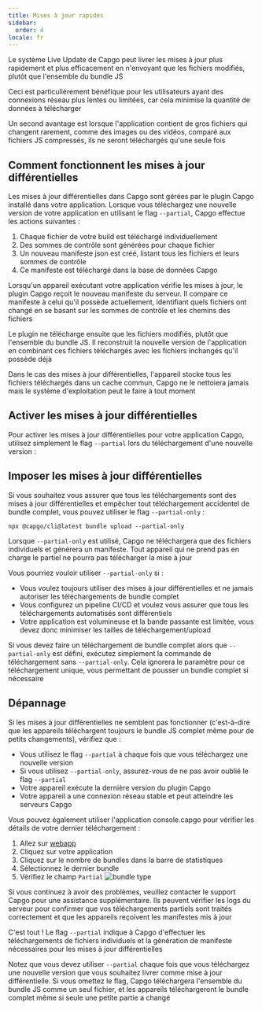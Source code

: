 ```yaml
---
title: Mises à jour rapides
sidebar:
  order: 4
locale: fr
---
```



Le système Live Update de Capgo peut livrer les mises à jour plus rapidement et plus efficacement en n'envoyant que les fichiers modifiés, plutôt que l'ensemble du bundle JS

Ceci est particulièrement bénéfique pour les utilisateurs ayant des connexions réseau plus lentes ou limitées, car cela minimise la quantité de données à télécharger

Un second avantage est lorsque l'application contient de gros fichiers qui changent rarement, comme des images ou des vidéos, comparé aux fichiers JS compressés, ils ne seront téléchargés qu'une seule fois

## Comment fonctionnent les mises à jour différentielles

Les mises à jour différentielles dans Capgo sont gérées par le plugin Capgo installé dans votre application. Lorsque vous téléchargez une nouvelle version de votre application en utilisant le flag `--partial`, Capgo effectue les actions suivantes :

1. Chaque fichier de votre build est téléchargé individuellement
2. Des sommes de contrôle sont générées pour chaque fichier
3. Un nouveau manifeste json est créé, listant tous les fichiers et leurs sommes de contrôle
4. Ce manifeste est téléchargé dans la base de données Capgo

Lorsqu'un appareil exécutant votre application vérifie les mises à jour, le plugin Capgo reçoit le nouveau manifeste du serveur. Il compare ce manifeste à celui qu'il possède actuellement, identifiant quels fichiers ont changé en se basant sur les sommes de contrôle et les chemins des fichiers

Le plugin ne télécharge ensuite que les fichiers modifiés, plutôt que l'ensemble du bundle JS. Il reconstruit la nouvelle version de l'application en combinant ces fichiers téléchargés avec les fichiers inchangés qu'il possède déjà

<Aside title="Manifeste">

Dans le cas des mises à jour différentielles, l'appareil stocke tous les fichiers téléchargés dans un cache commun, Capgo ne le nettoiera jamais mais le système d'exploitation peut le faire à tout moment

</Aside>

## Activer les mises à jour différentielles

Pour activer les mises à jour différentielles pour votre application Capgo, utilisez simplement le flag `--partial` lors du téléchargement d'une nouvelle version :

## Imposer les mises à jour différentielles

Si vous souhaitez vous assurer que tous les téléchargements sont des mises à jour différentielles et empêcher tout téléchargement accidentel de bundle complet, vous pouvez utiliser le flag `--partial-only` :

```shell
npx @capgo/cli@latest bundle upload --partial-only
```

Lorsque `--partial-only` est utilisé, Capgo ne téléchargera que des fichiers individuels et générera un manifeste. Tout appareil qui ne prend pas en charge le partiel ne pourra pas télécharger la mise à jour

Vous pourriez vouloir utiliser `--partial-only` si :

- Vous voulez toujours utiliser des mises à jour différentielles et ne jamais autoriser les téléchargements de bundle complet
- Vous configurez un pipeline CI/CD et voulez vous assurer que tous les téléchargements automatisés sont différentiels
- Votre application est volumineuse et la bande passante est limitée, vous devez donc minimiser les tailles de téléchargement/upload

Si vous devez faire un téléchargement de bundle complet alors que `--partial-only` est défini, exécutez simplement la commande de téléchargement sans `--partial-only`. Cela ignorera le paramètre pour ce téléchargement unique, vous permettant de pousser un bundle complet si nécessaire

## Dépannage

Si les mises à jour différentielles ne semblent pas fonctionner (c'est-à-dire que les appareils téléchargent toujours le bundle JS complet même pour de petits changements), vérifiez que :

- Vous utilisez le flag `--partial` à chaque fois que vous téléchargez une nouvelle version
- Si vous utilisez `--partial-only`, assurez-vous de ne pas avoir oublié le flag `--partial`
- Votre appareil exécute la dernière version du plugin Capgo
- Votre appareil a une connexion réseau stable et peut atteindre les serveurs Capgo

Vous pouvez également utiliser l'application console.capgo pour vérifier les détails de votre dernier téléchargement :
<Steps>
1. Allez sur [webapp](https://app.capgo.io)
2. Cliquez sur votre application
3. Cliquez sur le nombre de bundles dans la barre de statistiques
4. Sélectionnez le dernier bundle
5. Vérifiez le champ `Partial`
  ![bundle type](/bundle_type.webp)
</Steps>

Si vous continuez à avoir des problèmes, veuillez contacter le support Capgo pour une assistance supplémentaire. Ils peuvent vérifier les logs du serveur pour confirmer que vos téléchargements partiels sont traités correctement et que les appareils reçoivent les manifestes mis à jour

C'est tout ! Le flag `--partial` indique à Capgo d'effectuer les téléchargements de fichiers individuels et la génération de manifeste nécessaires pour les mises à jour différentielles

Notez que vous devez utiliser `--partial` chaque fois que vous téléchargez une nouvelle version que vous souhaitez livrer comme mise à jour différentielle. Si vous omettez le flag, Capgo téléchargera l'ensemble du bundle JS comme un seul fichier, et les appareils téléchargeront le bundle complet même si seule une petite partie a changé
